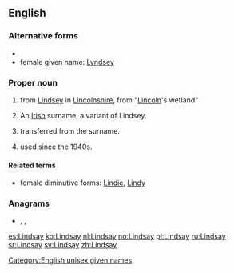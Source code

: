 ==English==

===Alternative forms===
* {{l|en|Lindsey}}
* female given name: [[Lyndsey]]

===Proper noun===
{{en-proper noun}}

# {{surname|[[Scottish]] [[habitational]]|from=Old English|dot=}} from [[Lindsey]] in [[Lincolnshire]], from {{etyl|ang|en}} "[[Lincoln]]'s wetland"
# An [[Irish]] surname, a variant of Lindsey.
# {{given name|male|from=surnames}} transferred from the surname.
# {{given name|female|from=surnames}} used since the 1940s.

====Related terms====
* female diminutive forms: [[Lindie]], [[Lindy]]

===Anagrams===
* {{l|en|islandy}}, {{l|en|Lydians}}, {{l|en|sandily}}

[[Category:English unisex given names]]

[[es:Lindsay]]
[[ko:Lindsay]]
[[nl:Lindsay]]
[[no:Lindsay]]
[[pl:Lindsay]]
[[ru:Lindsay]]
[[sr:Lindsay]]
[[sv:Lindsay]]
[[zh:Lindsay]]